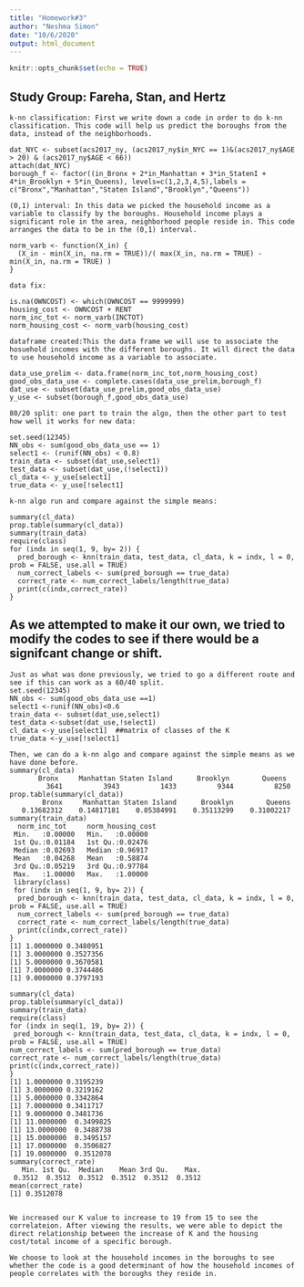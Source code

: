 ```yaml
---
title: "Homework#3"
author: "Neshma Simon"
date: "10/6/2020"
output: html_document
---
```


```r
knitr::opts_chunk$set(echo = TRUE)
```


## Study Group: Fareha, Stan, and Hertz

```
k-nn classification: First we write down a code in order to do k-nn classification. This code will help us predict the boroughs from the data, instead of the neighborhoods.

dat_NYC <- subset(acs2017_ny, (acs2017_ny$in_NYC == 1)&(acs2017_ny$AGE > 20) & (acs2017_ny$AGE < 66))
attach(dat_NYC)
borough_f <- factor((in_Bronx + 2*in_Manhattan + 3*in_StatenI + 4*in_Brooklyn + 5*in_Queens), levels=c(1,2,3,4,5),labels = c("Bronx","Manhattan","Staten Island","Brooklyn","Queens"))
```
```
(0,1) interval: In this data we picked the household income as a variable to classify by the boroughs. Household income plays a significant role in the area, neighborhood people reside in. This code arranges the data to be in the (0,1) interval. 

norm_varb <- function(X_in) {
  (X_in - min(X_in, na.rm = TRUE))/( max(X_in, na.rm = TRUE) - min(X_in, na.rm = TRUE) )
}
```
```
data fix:

is.na(OWNCOST) <- which(OWNCOST == 9999999)
housing_cost <- OWNCOST + RENT
norm_inc_tot <- norm_varb(INCTOT)
norm_housing_cost <- norm_varb(housing_cost)
```
```
dataframe created:This the data frame we will use to associate the hosuehold incomes with the different boroughs. It will direct the data to use household income as a variable to associate. 

data_use_prelim <- data.frame(norm_inc_tot,norm_housing_cost)
good_obs_data_use <- complete.cases(data_use_prelim,borough_f)
dat_use <- subset(data_use_prelim,good_obs_data_use)
y_use <- subset(borough_f,good_obs_data_use)
```
```
80/20 split: one part to train the algo, then the other part to test how well it works for new data:

set.seed(12345)
NN_obs <- sum(good_obs_data_use == 1)
select1 <- (runif(NN_obs) < 0.8)
train_data <- subset(dat_use,select1)
test_data <- subset(dat_use,(!select1))
cl_data <- y_use[select1]
true_data <- y_use[!select1]
```
```
k-nn algo run and compare against the simple means:

summary(cl_data)
prop.table(summary(cl_data))
summary(train_data)
require(class)
for (indx in seq(1, 9, by= 2)) {
  pred_borough <- knn(train_data, test_data, cl_data, k = indx, l = 0, prob = FALSE, use.all = TRUE)
  num_correct_labels <- sum(pred_borough == true_data)
  correct_rate <- num_correct_labels/length(true_data)
  print(c(indx,correct_rate))
}
```

## As we attempted to make it our own, we tried to modify the codes to see if there would be a signifcant change or shift.

```
Just as what was done previously, we tried to go a different route and see if this can work as a 60/40 split.
set.seed(12345)
NN_obs <- sum(good_obs_data_use ==1)
select1 <-runif(NN_obs)<0.6
train_data <- subset(dat_use,select1)
test_data <-subset(dat_use,!select1)
cl_data <-y_use[select1]  ##matrix of classes of the K
true_data <-y_use[!select1]

Then, we can do a k-nn algo and compare against the simple means as we have done before. 
summary(cl_data)
       Bronx     Manhattan Staten Island      Brooklyn        Queens 
         3641          3943          1433          9344          8250 
prop.table(summary(cl_data))
        Bronx     Manhattan Staten Island      Brooklyn        Queens 
   0.13682312    0.14817181    0.05384991    0.35113299    0.31002217 
summary(train_data)
  norm_inc_tot     norm_housing_cost
 Min.   :0.00000   Min.   :0.00000  
 1st Qu.:0.01184   1st Qu.:0.02476  
 Median :0.02693   Median :0.96917  
 Mean   :0.04268   Mean   :0.58874  
 3rd Qu.:0.05219   3rd Qu.:0.97784  
 Max.   :1.00000   Max.   :1.00000 
 library(class)
 for (indx in seq(1, 9, by= 2)) {
  pred_borough <- knn(train_data, test_data, cl_data, k = indx, l = 0, prob = FALSE, use.all = TRUE)
  num_correct_labels <- sum(pred_borough == true_data)
  correct_rate <- num_correct_labels/length(true_data)
  print(c(indx,correct_rate))
}
[1] 1.0000000 0.3480951
[1] 3.0000000 0.3527356
[1] 5.0000000 0.3670581
[1] 7.0000000 0.3744486
[1] 9.0000000 0.3797193
```
```
summary(cl_data)
prop.table(summary(cl_data))
summary(train_data)
require(class)
for (indx in seq(1, 19, by= 2)) {
 pred_borough <- knn(train_data, test_data, cl_data, k = indx, l = 0, prob = FALSE, use.all = TRUE)
num_correct_labels <- sum(pred_borough == true_data)
correct_rate <- num_correct_labels/length(true_data)
print(c(indx,correct_rate))
}
[1] 1.0000000 0.3195239
[1] 3.0000000 0.3219162
[1] 5.0000000 0.3342864
[1] 7.0000000 0.3411717
[1] 9.0000000 0.3481736
[1] 11.0000000  0.3499825
[1] 13.0000000  0.3488738
[1] 15.0000000  0.3495157
[1] 17.0000000  0.3506827
[1] 19.0000000  0.3512078
summary(correct_rate)
   Min. 1st Qu.  Median    Mean 3rd Qu.    Max. 
 0.3512  0.3512  0.3512  0.3512  0.3512  0.3512 
mean(correct_rate)
[1] 0.3512078


We increased our K value to increase to 19 from 15 to see the correlateion. After viewing the results, we were able to depict the direct relationship between the increase of K and the housing cost/total income of a specific borough. 

We choose to look at the household incomes in the boroughs to see whether the code is a good determinant of how the household incomes of people correlates with the boroughs they reside in.
```